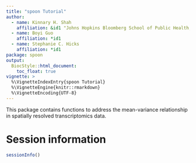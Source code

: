 ```yaml
---
title: "spoon Tutorial"
author: 
  - name: Kinnary H. Shah
    affiliation: &id1 "Johns Hopkins Bloomberg School of Public Health, Baltimore, MD, USA"
  - name: Boyi Guo
    affiliation: *id1
  - name: Stephanie C. Hicks
    affiliation: *id1
package: spoon
output: 
  BiocStyle::html_document: 
    toc_float: true
vignette: >
  %\VignetteIndexEntry{spoon Tutorial}
  %\VignetteEngine{knitr::rmarkdown}
  %\VignetteEncoding{UTF-8}
---
```


This package contains functions to address the mean-variance relationship in spatially resolved transcriptomics data.

# Session information

```r
sessionInfo()
```

